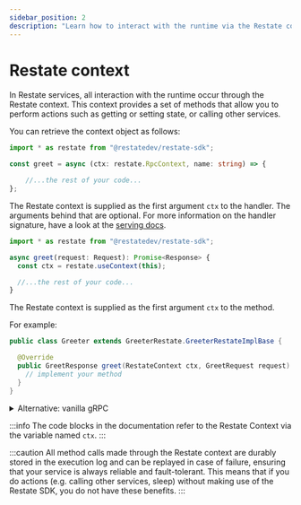 ```yaml
---
sidebar_position: 2
description: "Learn how to interact with the runtime via the Restate context."
---
```



# Restate context

In Restate services, all interaction with the runtime occur through the Restate context.
This context provides a set of methods that allow you to perform actions such as getting or setting state, or
calling other services.

You can retrieve the context object as follows:

<Tabs groupId="sdk">
<TabItem value="ts" label="Typescript" default>

```typescript
import * as restate from "@restatedev/restate-sdk";

const greet = async (ctx: restate.RpcContext, name: string) => {

    //...the rest of your code...
};
```

The Restate context is supplied as the first argument `ctx` to the handler.
The arguments behind that are optional. For more information on the handler signature, have a look at the [serving docs](/services/sdk/serving).

</TabItem>
<TabItem value="ts-grpc" label="Typescript-gRPC">


```typescript
import * as restate from "@restatedev/restate-sdk";

async greet(request: Request): Promise<Response> {
  const ctx = restate.useContext(this);

  //...the rest of your code...
}
```

</TabItem>

<TabItem value="java" label="Java">

The Restate context is supplied as the first argument `ctx` to the method.

For example:

```java
public class Greeter extends GreeterRestate.GreeterRestateImplBase {

  @Override
  public GreetResponse greet(RestateContext ctx, GreetRequest request) {
    // implement your method
  }
}
```
<details><summary>Alternative: vanilla gRPC</summary>

If you do not use Restate's generated protobuf code, you can access the restate context as follows

```java
import dev.restate.sdk.blocking.RestateContext;

// Inside your method:
RestateContext ctx = restateContext();
```

</details>


</TabItem>
</Tabs>


:::info
The code blocks in the documentation refer to the Restate Context via the variable named `ctx`.
:::

:::caution 
All method calls made through the Restate context are durably stored in the execution log
and can be replayed in case of failure, ensuring that your service is always reliable and fault-tolerant.
This means that if you do actions (e.g. calling other services, sleep) without making use of the Restate SDK,
you do not have these benefits.
:::